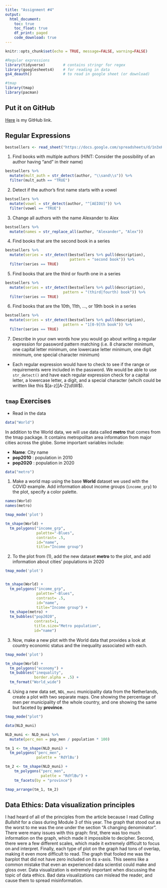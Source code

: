 ```yaml
---
title: "Assignment #4"
output: 
  html_document:
    toc: true
    toc_float: true
    df_print: paged
    code_download: true
---
```


```r
knitr::opts_chunk$set(echo = TRUE, message=FALSE, warning=FALSE)
```

```r
#Regular expressions
library(tidyverse)        # contains stringr for regex
library(googlesheets4)    # for reading in data
gs4_deauth()              # to read in google sheet (or download)

#tmap
library(tmap)
library(pacman)
```


## Put it on GitHub

[Here](https://github.com/alexdenzler/STAT494_site_Denzler) is my GitHub link.

## Regular Expressions

```r
bestsellers <- read_sheet("https://docs.google.com/spreadsheets/d/1n3xKHK4-t5S73LgxOJVJWT5fMYjLj7kqmYl1LHkpk80/edit?usp=sharing")
```

  1. Find books with multiple authors (HINT: Consider the possibility of an author having “and” in their name)
  
```r
bestsellers %>% 
  mutate(mult_auth = str_detect(author, "\\sand\\s")) %>% 
  filter(mult_auth == "TRUE")
```
  
  
  2. Detect if the author’s first name starts with a vowel
  
```r
bestsellers %>% 
  mutate(vowel = str_detect(author, "^[AEIOU]")) %>% 
  filter(vowel == "TRUE")
```
  
  3. Change all authors with the name Alexander to Alex
  
```r
bestsellers %>% 
  mutate(names = str_replace_all(author, "Alexander", "Alex"))
```
  
  4. Find books that are the second book in a series

```r
bestsellers %>%
  mutate(series = str_detect(bestsellers %>% pull(description), 
                             pattern = "second book")) %>%
  filter(series == TRUE)
```
  
  
  5. Find books that are the third or fourth one in a series
  
```r
bestsellers %>%
  mutate(series = str_detect(bestsellers %>% pull(description), 
                          pattern = "(third|fourth) book")) %>%
  filter(series == TRUE)
```
  
  6. Find books that are the 10th, 11th, …, or 19th book in a series
  
```r
bestsellers %>%
  mutate(series = str_detect(bestsellers %>% pull(description), 
                          pattern = "1[0-9]th book")) %>%
  filter(series == TRUE)
```
  
  
  7. Describe in your own words how you would go about writing a regular expression for password pattern matching (i.e. 8 character minimum, one capital letter minimum, one lowercase letter minimum, one digit minimum, one special character minimum)
  
  * Each regular expression would have to check to see if the range or requirements were included in the password. We would be able to use `str_detect()` and have each regular expression check for a capital letter, a lowercase letter, a digit, and a special character (whcih could be written like this $[a-z][A-Z]\d\W$). 
  
  
## `tmap` Exercises

* Read in the data

```r
data("World")
```

In addition to the World data, we will use data called **metro** that comes from the tmap package. It contains metropolitan area information from major cities across the globe. Some important variables include:

  * **Name**: City name
  * **pop2010** : population in 2010
  * **pop2020** : population in 2020
  
```r
data("metro")
```


  1. Make a world map using the base **World** dataset we used with the COVID example. Add information about  income groups (`income_grp`) to the plot, specify a color palette.

```r
names(World)
names(metro)
```

```r
tmap_mode('plot')

tm_shape(World) +
  tm_polygons("income_grp", 
              palette="-Blues", 
              contrast= .5, 
              id="name", 
              title="Income group")
```


  2. To the plot from (1), add the new dataset **metro** to the plot, and add information about cities’ populations in 2020

```r
tmap_mode('plot')


tm_shape(World) +
  tm_polygons("income_grp", 
              palette="-Blues", 
              contrast= .5, 
              id="name", 
              title="Income group") +
  tm_shape(metro) +
  tm_bubbles("pop2020",
             contrast=1, 
             title.size="Metro population", 
             id="name")
```


  3. Now, make a new plot with the World data that provides a look at country economic status and the inequality associated with each.
  
```r
tmap_mode('plot')

tm_shape(World) +
  tm_polygons("economy") +
  tm_bubbles("inequality", 
             border.alpha = .5) +
  tm_format("World_wide")
```
  
  
  4. Using a new data set, `NDL_muni` municipality data from the Netherlands, create a plot with two separate maps. One showing the percentage of men per municipality of the whole country, and one showing the same but faceted by **province**.
  
```r
tmap_mode("plot")

data(NLD_muni)

NLD_muni <- NLD_muni %>% 
  mutate(perc_men = pop_men / population * 100)

tm_1 <- tm_shape(NLD_muni) + 
  tm_polygons("perc_men", 
              palette = 'RdYlBu')

tm_2 <- tm_shape(NLD_muni) +
    tm_polygons("perc_men", 
                palette = "RdYlBu") +
    tm_facets(by = "province")

tmap_arrange(tm_1, tm_2)
```
  
  
  
## Data Ethics: Data visualization principles

I had heard of all of the principles from the article because I read *Calling Bullshit* for a class during Module 3 of this year. The graph that stood out as the worst to me was the one under the section "A changing denominator". There were many issues with this graph: first, there was too much information on the graph, which made it impossible to decipher. Second, there were a few different scales, which made it extremely difficult to focus on and interpret. Finally, each type of plot on the graph had tons of overlap, making it even more difficult to read. The graph that fooled me was the barplot that did not have zero included on its x-axis. This seems like a common mistake that even an experienced data scientist could make and gloss over. Data visualization is extremely important when discussing the topic of data ethics. Bad data visualizations can mislead the reader, and cause them to spread misinformation.





  
  


